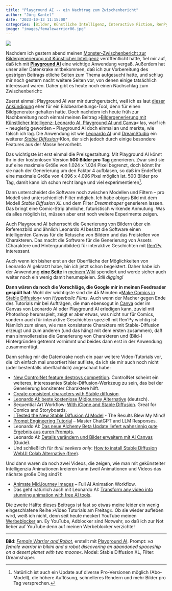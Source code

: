 ```yaml
---
title: "Playground AI -- ein Nachtrag zum Zwischenbericht"
author: "Jörg Kantel"
date: "2023-10-13 11:15:00"
categories: [Bilder, Künstliche Intelligenz, Interactive Fiction, RenPy]
image: "images/femalewarrior06.jpg"
---
```


[![](images/femalewarrior06-b.jpg)](https://www.flickr.com/photos/schockwellenreiter/53254508661/)

Nachdem ich gestern abend meinen [Monster-Zwischenbericht zur Bildergenerierung mit Künstlicher Intelligenz](https://kantel.github.io/posts/2023101201_ki-bilder-zwischenbericht/) veröffentlicht hatte, fiel mir auf, daß ich mit **[Playground AI](https://playgroundai.com/create)** eine wichtige Anwendung vergaß. Außerdem hat unser aller Datenkrake mitbekommen, daß ich zur Vorbereitung des gestrigen Beitrags etliche Seiten zum Thema aufgesucht hatte, und schlug mir noch gestern nacht weitere Seiten vor, von denen einige tatsächlich interessant waren. Daher gibt es heute noch einen Nachschlag zum Zwischenbericht:

Zuerst einmal: Playground AI war mir durchgerutscht, weil ich es laut [dieser Ankündigung](https://jens.marketing/tool/playground-ai/) eher für ein Bildbearbeitungs-Tool, denn für einen Bildgenerator gehalten hatte. Doch nachdem ich heute früh zur Nachbereitung noch einmal meinen Beitrag »[Bildergenerierung mit Künstlicher Intelligenz: Leonardo AI, Playground AI und Canva](https://kantel.github.io/posts/2023100701_leonardo_ai/)« las, warf ich -- neugierig geworden -- Playground AI doch einmal an und merkte, wie falsch ich lag. Die Anwendung ist wie [Leonardo AI](http://cognitiones.kantel-chaos-team.de/technikgeschichte/rechnerundnetze/leonardoai.html)  und [DreamStudio](https://beta.dreamstudio.ai/generate) ein weiterer *[Stable Diffusion](http://cognitiones.kantel-chaos-team.de/technikgeschichte/rechnerundnetze/stablediffusion.html)*-Klon, der sich jedoch durch einige besondere Features aus der Masse hervorhebt.

Das wichtigste ist erst einmal die Preisgestaltung: Mit Playground AI könnt Ihr in der kostenlosen Version **500 Bilder pro Tag** generieren. Zwar sind sie auf eine maximale Größe von 1.024 x 1.024 Pixel begrenzt, doch könnt Ihr sie nach der Generierung um den Faktor 4 aufblasen, so daß im Endeffekt eine maximale Größe von 4.096 x 4.096 Pixel möglich ist. 500&nbsp;Bilder pro Tag, damit kann ich schon recht lange und viel experimentieren[^1].

[^1]: Natürlich ist auch ein Update auf diverse Pro-Versionen möglich (Abo-Modell), die höhere Auflösung, schnelleres Rendern und mehr Bilder pro Tag versprechen.

Dann unterscheidet die Software noch zwischen Modellen und Filtern -- pro Modell sind unterschiedlich Filter möglich. Ich habe obiges Bild mit dem Modell *Stable Diffusion XL* und dem Filter *Dreamshaper* generieren lassen. Das bringt eine Comic-Strip ähnliche, futuristisch wirkende Anmutung. Was da alles möglich ist, müssen aber erst noch weitere Experimente zeigen.

Auch Playground AI beherrscht die Generierung von Bildern über ein Referenzbild und ähnlich Leonardo AI besitzt die Software einen intelligenten Canvas für die Retusche von Bildern und das Freistellen von Charakteren. Das macht die Software für die Generierung von Assets (Charaktere und Hintergrundbilder) für interaktive Geschichten mit [Ren'Py](http://cognitiones.kantel-chaos-team.de/multimedia/spieleprogrammierung/renpy.html) interessant.

Auch wenn ich bisher erst an der Oberfläche der Möglichkeiten von Leonardo AI gekratzt habe, bin ich jetzt schon begeistert. Daher habe ich der Anwendung **[eine Seite](http://cognitiones.kantel-chaos-team.de/technikgeschichte/rechnerundnetze/playgroundai.html)** in [meinem Wiki](http://cognitiones.kantel-chaos-team.de/index.html) spendiert und werde sicher auch weiter noch ein wenig damit herumspielen. *Still digging!*

**Dann wären da noch die Vorschläge, die Google mir in meinen Feedreader gespült hat**: Wohl der wichtigste sind die 45 Minuten »[Make Comics in Stable Diffusion](https://www.youtube.com/watch?v=tmGL-QTahwA)« von *Hyperbolic Films*. Auch wenn der Macher gegen Ende des Tutorials mir bei Aufträgen, die man ebensogut in [Canva](http://cognitiones.kantel-chaos-team.de/multimedia/computergraphik/canva.html) oder im Canvas von Leonardo AI oder Playground AI erledigen kann, zuviel mit Photoshop herumspielt, zeigt er aber etwas, was nicht nur für Comics, sondern auch für interaktive Geschichten speziell mit Ren'Py wichtig ist: Nämlich zum einen, wie man konsistente Charaktere mit Stable-Diffusion erzeugt und zum anderen (und das hängt mit dem ersten zusammen), daß man sinnvollerseise die Generierung von Charakteren und (Bild-) Hintergründen getrennt vornimmt und beides dann erst in der Anwendung zusammenfügt.

Dann schlug mir die Datenkrake noch ein paar weitere Video-Tutorials vor, die ich einfach mal unsortiert hier aufliste, da ich sie mir auch noch nicht (oder bestenfalls oberflächlich) angeschaut habe:

- [New ControlNet feature destroys competition](https://www.youtube.com/watch?v=tBwmbTwMxfQ). ControlNet scheint ein weiteres, interessantes Stable-Diffusion-Werkzeug zu sein, das bei der Generierung konsitenter Charaktere hilft.
- [Create consistent characters with Stable diffusion](https://www.youtube.com/watch?v=iAhqMzgiHVw).
- [Leonardo AI: beste kostenlose Midjourney Alternative](https://www.youtube.com/watch?v=4bamc9Chb-c) (deutsch).
- Sequential Art Workflow: [With iClone and Stable Diffusion](https://www.youtube.com/watch?v=1Ee-bLdaEAc). Great for Comics and Storyboards.
- [I Tested the New Stable Diffusion AI Model](https://www.youtube.com/watch?v=GU9jBW6aQ20) - The Results Blew My Mind!
- [Prompt Engineering Tutorial](https://www.youtube.com/watch?v=_ZvnD73m40o) – Master ChatGPT and LLM Responses.
- Leonardo AI: [Das neue Alchemy Beta Update liefert wahnsinnig gute Ergebnis aus euren Prompts](https://www.youtube.com/watch?v=yxhnzwDe22Q).
- Leonardo AI: [Details verändern und Bilder erweitern mit Ai Canvas](https://www.youtube.com/watch?v=0PjXbJKpUN8) (Guide).
- Und schließlich für *thrill seekers only*: [How to install Stable Diffusion WebUI Colab Alternative (free)](https://www.youtube.com/watch?v=bUd8T0Oe_e4).

Und dann waren da noch zwei Videos, die zeigen, wie man mit gekünstelter Intelligenzia Animationen kreieren kann (weil Animationen und Videos das nächste große Ding sind?):

- [Animate MidJourney Images](https://www.youtube.com/watch?v=t5Vq4ahmn74) -- Full AI Animation Workflow.
- Das geht natürlich auch mit Leonardo AI: [Transform any video into stunning animation with free AI tools](https://www.youtube.com/watch?v=5H7wsRE5Q1Q).

Die zweite Hälfte dieses Beitrags ist fast so etwas meine leider ein wenig eingeschlafene Reihe »Video Tuturials am Freitag«. Ob sie wieder aufleben wird, weiß ich nicht, denn seit heute meckert YouTube meinen [Werbeblocker](https://ublockorigin.com/de) an. Ey YouTube, Adblocker sind Notwehr, so daß ich zur Not lieber auf YouTube denn auf meinen Werbeblocker verzichte!

---

**Bild**: *[Female Warrior and Robot](https://www.flickr.com/photos/schockwellenreiter/53254508661/)*, erstellt mit [Playground AI](http://cognitiones.kantel-chaos-team.de/technikgeschichte/rechnerundnetze/playgroundai.html). Prompt: »*a female warrior in bikini and a robot discovering an abandoned spaceship on a desert planet with two moons*«. Model: Stable Diffusion XL, Filter: Dreamshaper.
